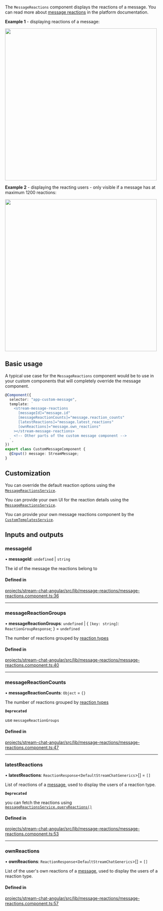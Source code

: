
The `MessageReactions` component displays the reactions of a message. You can read more about [message reactions](https://getstream.io/chat/docs/javascript/send_reaction/?language=javascript) in the platform documentation.

**Example 1** - displaying reactions of a message:

<img src={MessageReactionsScreenshot} width="500" />

**Example 2** - displaying the reacting users - only visible if a message has at maximum 1200 reactions:

<img src={MessageReactionsDetailsScreenshot} width="500" />

## Basic usage

A typical use case for the `MessageReactions` component would be to use in your custom components that will completely override the message component.

```typescript
@Component({
  selector: "app-custom-message",
  template: `
    <stream-message-reactions
      [messageId]="message.id"
      [messageReactionCounts]="message.reaction_counts"
      [latestReactions]="message.latest_reactions"
      [ownReactions]="message.own_reactions"
    ></stream-message-reactions>
    <!-- Other parts of the custom message component -->
  `,
})
export class CustomMessageComponent {
  @Input() message: StreamMessage;
}
```

## Customization

You can override the default reaction options using the [`MessageReactionsService`](../services/MessageReactionsService.mdx).

You can provide your own UI for the reaction details using the [`MessageReactionsService`](../services/MessageReactionsService.mdx).

You can provide your own message reactions component by the [`CustomTemplatesService`](../services/CustomTemplatesService.mdx).

[//]: # "Start of generated content"
## Inputs and outputs 


### messageId

• **messageId**: `undefined` \| `string`

The id of the message the reactions belong to

#### Defined in

[projects/stream-chat-angular/src/lib/message-reactions/message-reactions.component.ts:36](https://github.com/GetStream/stream-chat-angular/blob/60b82a482e947f6e12b80423464df35e6c32355c/projects/stream-chat-angular/src/lib/message-reactions/message-reactions.component.ts#L36)

___

### messageReactionGroups

• **messageReactionGroups**: `undefined` \| \{ `[key: string]`: `ReactionGroupResponse`;  } = `undefined`

The number of reactions grouped by [reaction types](https://github.com/GetStream/stream-chat-angular/tree/master/projects/stream-chat-angular/src/lib/message-reactions/message-reactions.component.ts)

#### Defined in

[projects/stream-chat-angular/src/lib/message-reactions/message-reactions.component.ts:40](https://github.com/GetStream/stream-chat-angular/blob/60b82a482e947f6e12b80423464df35e6c32355c/projects/stream-chat-angular/src/lib/message-reactions/message-reactions.component.ts#L40)

___

### messageReactionCounts

• **messageReactionCounts**: `Object` = `{}`

The number of reactions grouped by [reaction types](https://github.com/GetStream/stream-chat-angular/tree/master/projects/stream-chat-angular/src/lib/message-reactions/message-reactions.component.ts)

**`Deprecated`**

use `messageReactionGroups`

#### Defined in

[projects/stream-chat-angular/src/lib/message-reactions/message-reactions.component.ts:47](https://github.com/GetStream/stream-chat-angular/blob/60b82a482e947f6e12b80423464df35e6c32355c/projects/stream-chat-angular/src/lib/message-reactions/message-reactions.component.ts#L47)

___

### latestReactions

• **latestReactions**: `ReactionResponse`\<`DefaultStreamChatGenerics`\>[] = `[]`

List of reactions of a [message](../types/stream-message.mdx), used to display the users of a reaction type.

**`Deprecated`**

you can fetch the reactions using [`messageReactionsService.queryReactions()`](https://getstream.io/chat/docs/sdk/angular/services/MessageReactionsService/#queryreactions)

#### Defined in

[projects/stream-chat-angular/src/lib/message-reactions/message-reactions.component.ts:53](https://github.com/GetStream/stream-chat-angular/blob/60b82a482e947f6e12b80423464df35e6c32355c/projects/stream-chat-angular/src/lib/message-reactions/message-reactions.component.ts#L53)

___

### ownReactions

• **ownReactions**: `ReactionResponse`\<`DefaultStreamChatGenerics`\>[] = `[]`

List of the user's own reactions of a [message](../types/stream-message.mdx), used to display the users of a reaction type.

#### Defined in

[projects/stream-chat-angular/src/lib/message-reactions/message-reactions.component.ts:57](https://github.com/GetStream/stream-chat-angular/blob/60b82a482e947f6e12b80423464df35e6c32355c/projects/stream-chat-angular/src/lib/message-reactions/message-reactions.component.ts#L57)

[//]: # "End of generated content"
